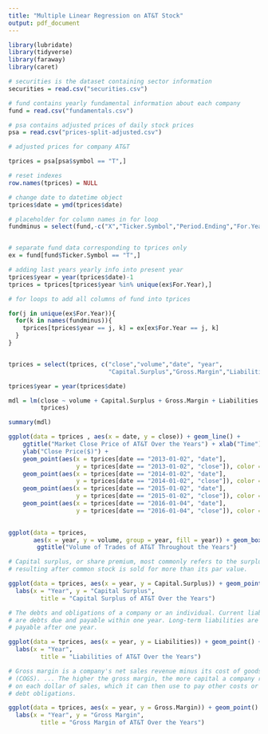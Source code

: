 ```yaml
---
title: "Multiple Linear Regression on AT&T Stock"
output: pdf_document
---
```


```r
library(lubridate)
library(tidyverse)
library(faraway)
library(caret)
```


```r
# securities is the dataset containing sector information 
securities = read.csv("securities.csv")

# fund contains yearly fundamental information about each company 
fund = read.csv("fundamentals.csv")

# psa contains adjusted prices of daily stock prices
psa = read.csv("prices-split-adjusted.csv")

# adjusted prices for company AT&T

tprices = psa[psa$symbol == "T",]

# reset indexes
row.names(tprices) = NULL
```


```r
# change date to datetime object
tprices$date = ymd(tprices$date)

# placeholder for column names in for loop
fundminus = select(fund,-c("X","Ticker.Symbol","Period.Ending","For.Year"))


# separate fund data corresponding to tprices only
ex = fund[fund$Ticker.Symbol == "T",]

# adding last years yearly info into present year
tprices$year = year(tprices$date)-1
tprices = tprices[tprices$year %in% unique(ex$For.Year),]

# for loops to add all columns of fund into tprices

for(j in unique(ex$For.Year)){
  for(k in names(fundminus)){
    tprices[tprices$year == j, k] = ex[ex$For.Year == j, k]
  }
}


tprices = select(tprices, c("close","volume","date", "year",
                            "Capital.Surplus","Gross.Margin","Liabilities"))

tprices$year = year(tprices$date)

```



```r
mdl = lm(close ~ volume + Capital.Surplus + Gross.Margin + Liabilities ,
         tprices)

summary(mdl)

```
```r
ggplot(data = tprices , aes(x = date, y = close)) + geom_line() + 
    ggtitle("Market Close Price of AT&T Over the Years") + xlab("Time") + 
    ylab("Close Price($)") + 
    geom_point(aes(x = tprices[date == "2013-01-02", "date"], 
                   y = tprices[date == "2013-01-02", "close"]), color = "red") + 
    geom_point(aes(x = tprices[date == "2014-01-02", "date"], 
                   y = tprices[date == "2014-01-02", "close"]), color = "red") + 
    geom_point(aes(x = tprices[date == "2015-01-02", "date"], 
                   y = tprices[date == "2015-01-02", "close"]), color = "red") + 
    geom_point(aes(x = tprices[date == "2016-01-04", "date"], 
                   y = tprices[date == "2016-01-04", "close"]), color = "red") +
  

ggplot(data = tprices, 
       aes(x = year, y = volume, group = year, fill = year)) + geom_boxplot() +
        ggtitle("Volume of Trades of AT&T Throughout the Years")

# Capital surplus, or share premium, most commonly refers to the surplus 
# resulting after common stock is sold for more than its par value.

ggplot(data = tprices, aes(x = year, y = Capital.Surplus)) + geom_point() +
  labs(x = "Year", y = "Capital Surplus", 
         title = "Capital Surplus of AT&T Over the Years")

# The debts and obligations of a company or an individual. Current liabilities 
# are debts due and payable within one year. Long-term liabilities are those 
# payable after one year.

ggplot(data = tprices, aes(x = year, y = Liabilities)) + geom_point() +
  labs(x = "Year", 
         title = "Liabilities of AT&T Over the Years")

# Gross margin is a company's net sales revenue minus its cost of goods sold 
# (COGS). ... The higher the gross margin, the more capital a company retains 
# on each dollar of sales, which it can then use to pay other costs or satisfy 
# debt obligations.

ggplot(data = tprices, aes(x = year, y = Gross.Margin)) + geom_point() +
  labs(x = "Year", y = "Gross Margin", 
         title = "Gross Margin of AT&T Over the Years")

```

